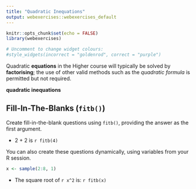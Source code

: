 ```yaml
---
title: "Quadratic Inequations"
output: webexercises::webexercises_default
---
```


```r
knitr::opts_chunk$set(echo = FALSE)
library(webexercises)
```


```r
# Uncomment to change widget colours:
#style_widgets(incorrect = "goldenrod", correct = "purple")
```

Quadratic **equations** in the Higher course will typically be solved by **factorising**; the use of other valid methods such as the *quadratic formula* is permitted but not required.


**quadratic inequations**

<script src="https://www.geogebra.org/apps/deployggb.js"></script>
<div id="around">
<div id="ggb-element"></div></div>
<script>
    var params = {"borderRadius":5,"filename":"HM04.1QuadraticInequations1.ggb", "showResetIcon": true};
    var applet = new GGBApplet(params, true);
    window.addEventListener("load", function() {
        applet.inject('ggb-element');
    });
</script>

## Fill-In-The-Blanks (`fitb()`)

Create fill-in-the-blank questions using `fitb()`, providing the answer as the first argument.

- 2 + 2 is `r fitb(4)`

You can also create these questions dynamically, using variables from your R session.

```r
x <- sample(2:8, 1)
```

- The square root of `r x^2` is: `r fitb(x)`


